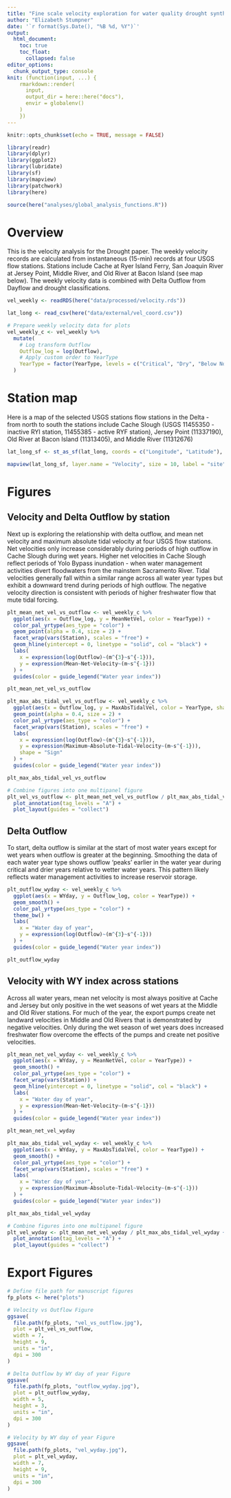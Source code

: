 ---
title: "Fine scale velocity exploration for water quality drought synthesis"
author: "Elizabeth Stumpner"
date: '`r format(Sys.Date(), "%B %d, %Y")`'
output: 
  html_document:
    toc: true
    toc_float:
      collapsed: false
editor_options: 
  chunk_output_type: console
knit: (function(input, ...) {
    rmarkdown::render(
      input,
      output_dir = here::here("docs"),
      envir = globalenv()
    )
    })
---

```{r setup, include=FALSE}
knitr::opts_chunk$set(echo = TRUE, message = FALSE)
```

```{r}
library(readr)
library(dplyr)
library(ggplot2)
library(lubridate)
library(sf)
library(mapview)
library(patchwork)
library(here)

source(here("analyses/global_analysis_functions.R"))
```

# Overview

This is the velocity analysis for the Drought paper. The weekly velocity records are calculated from instantaneous (15-min) records at four USGS flow stations. Stations include Cache at Ryer Island Ferry, San Joaquin River at Jersey Point, Middle River, and Old River at Bacon Island (see map below). The weekly velocity data is combined with Delta Outflow from Dayflow and drought classifications.

```{r import data}
vel_weekly <- readRDS(here("data/processed/velocity.rds"))

lat_long <- read_csv(here("data/external/vel_coord.csv"))
```

```{r prepare vel data}
# Prepare weekly velocity data for plots
vel_weekly_c <- vel_weekly %>% 
  mutate(
    # Log transform Outflow
    Outflow_log = log(Outflow),
    # Apply custom order to YearType
    YearType = factor(YearType, levels = c("Critical", "Dry", "Below Normal", "Above Normal", "Wet"))
  )
```

# Station map 

Here is a map of the selected USGS stations flow stations in the Delta - from north to south the stations include Cache Slough (USGS 11455350 - inactive RYI station, 11455385 - active RYF station), Jersey Point (11337190), Old River at Bacon Island (11313405), and Middle River (11312676)

```{r}
lat_long_sf <- st_as_sf(lat_long, coords = c("Longitude", "Latitude"), crs = 4326)

mapview(lat_long_sf, layer.name = "Velocity", size = 10, label = "site")
```

# Figures

## Velocity and Delta Outflow by station

Next up is exploring the relationship with delta outflow, and mean net velocity and maximum absolute tidal velocity at four USGS flow stations. Net velocities only increase considerably during periods of high outflow in Cache Slough during wet years. Higher net velocities in Cache Slough reflect periods of Yolo Bypass inundation - when water management activities divert floodwaters from the mainstem Sacramento River. Tidal velocities generally fall within a similar range across all water year types but exhibit a downward trend during periods of high outflow. The negative velocity direction is consistent with periods of higher freshwater flow that mute tidal forcing.

```{r}
plt_mean_net_vel_vs_outflow <- vel_weekly_c %>%
  ggplot(aes(x = Outflow_log, y = MeanNetVel, color = YearType)) +
  color_pal_yrtype(aes_type = "color") +
  geom_point(alpha = 0.4, size = 2) +
  facet_wrap(vars(Station), scales = "free") +
  geom_hline(yintercept = 0, linetype = "solid", col = "black") +
  labs(
    x = expression(log(Outflow)~(m^{3}~s^{-1})),
    y = expression(Mean~Net~Velocity~(m~s^{-1}))
  ) +
  guides(color = guide_legend("Water year index"))

plt_mean_net_vel_vs_outflow

plt_max_abs_tidal_vel_vs_outflow <- vel_weekly_c %>%
  ggplot(aes(x = Outflow_log, y = MaxAbsTidalVel, color = YearType, shape = TideSign)) +
  geom_point(alpha = 0.4, size = 2) +
  color_pal_yrtype(aes_type = "color") +
  facet_wrap(vars(Station), scales = "free") +
  labs(
    x = expression(log(Outflow)~(m^{3}~s^{-1})),
    y = expression(Maximum~Absolute~Tidal~Velocity~(m~s^{-1})),
    shape = "Sign"
  ) +
  guides(color = guide_legend("Water year index"))

plt_max_abs_tidal_vel_vs_outflow

# Combine figures into one multipanel figure
plt_vel_vs_outflow <- plt_mean_net_vel_vs_outflow / plt_max_abs_tidal_vel_vs_outflow + 
  plot_annotation(tag_levels = "A") +
  plot_layout(guides = "collect")
```

## Delta Outflow 

To start, delta outflow is similar at the start of most water years except for wet years when outflow is greater at the beginning. Smoothing the data of each water year type shows outflow 'peaks' earlier in the water year during critical and drier years relative to wetter water years. This pattern likely reflects water management activities to increase reservoir storage.

```{r}
plt_outflow_wyday <- vel_weekly_c %>%
  ggplot(aes(x = WYday, y = Outflow_log, color = YearType)) +
  geom_smooth() +
  color_pal_yrtype(aes_type = "color") +
  theme_bw() +
  labs(
    x = "Water day of year", 
    y = expression(log(Outflow)~(m^{3}~s^{-1}))
  ) +
  guides(color = guide_legend("Water year index"))

plt_outflow_wyday
```

## Velocity with WY index across stations

Across all water years, mean net velocity is most always positive at Cache and Jersey but only positive in the wet seasons of wet years at the Middle and Old River stations. For much of the year, the export pumps create net landward velocities in Middle and Old Rivers that is demonstrated by negative velocities. Only during the wet season of wet years does increased freshwater flow overcome the effects of the pumps and create net positive velocities. 

```{r}
plt_mean_net_vel_wyday <- vel_weekly_c %>%
  ggplot(aes(x = WYday, y = MeanNetVel, color = YearType)) +
  geom_smooth() +
  color_pal_yrtype(aes_type = "color") +
  facet_wrap(vars(Station)) +
  geom_hline(yintercept = 0, linetype = "solid", col = "black") +
  labs(
    x = "Water day of year", 
    y = expression(Mean~Net~Velocity~(m~s^{-1}))
  ) +
  guides(color = guide_legend("Water year index"))

plt_mean_net_vel_wyday

plt_max_abs_tidal_vel_wyday <- vel_weekly_c %>%
  ggplot(aes(x = WYday, y = MaxAbsTidalVel, color = YearType)) +
  geom_smooth() +
  color_pal_yrtype(aes_type = "color") +
  facet_wrap(vars(Station), scales = "free") +
  labs(
    x = "Water day of year", 
    y = expression(Maximum~Absolute~Tidal~Velocity~(m~s^{-1}))
  ) +
  guides(color = guide_legend("Water year index"))

plt_max_abs_tidal_vel_wyday

# Combine figures into one multipanel figure
plt_vel_wyday <- plt_mean_net_vel_wyday / plt_max_abs_tidal_vel_wyday + 
  plot_annotation(tag_levels = "A") +
  plot_layout(guides = "collect")
```

# Export Figures

```{r}
# Define file path for manuscript figures
fp_plots <- here("plots")

# Velocity vs Outflow Figure
ggsave(
  file.path(fp_plots, "vel_vs_outflow.jpg"),
  plot = plt_vel_vs_outflow,
  width = 7,
  height = 9,
  units = "in",
  dpi = 300
)

# Delta Outflow by WY day of year Figure
ggsave(
  file.path(fp_plots, "outflow_wyday.jpg"),
  plot = plt_outflow_wyday,
  width = 5,
  height = 3,
  units = "in",
  dpi = 300
)

# Velocity by WY day of year Figure
ggsave(
  file.path(fp_plots, "vel_wyday.jpg"),
  plot = plt_vel_wyday,
  width = 7,
  height = 9,
  units = "in",
  dpi = 300
)
```

